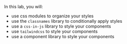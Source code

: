 

<Objectives>
  In this lab, you will:

- use css modules to organize your styles
- use the `classnames` library to conditionally apply styles
- use a `css-in-js` library to style your components
- use `tailwindcss` to style your components
- use a component library to style your components

</Objectives>
